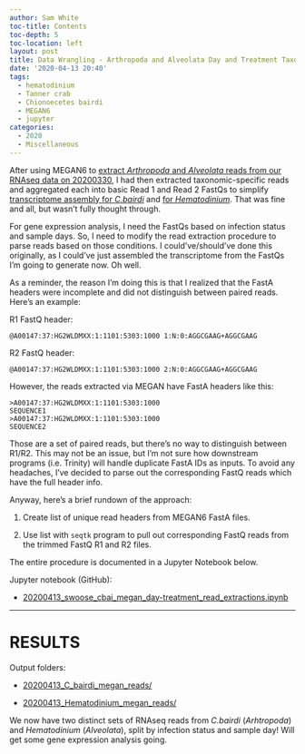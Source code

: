 ```yaml
---
author: Sam White
toc-title: Contents
toc-depth: 5
toc-location: left
layout: post
title: Data Wrangling - Arthropoda and Alveolata Day and Treatment Taxonomic RNAseq FastQ Extractions
date: '2020-04-13 20:40'
tags:
  - hematodinium
  - Tanner crab
  - Chionoecetes bairdi
  - MEGAN6
  - jupyter
categories:
  - 2020
  - Miscellaneous
---
```

After using MEGAN6 to [extract _Arthropoda_ and _Alveolata_ reads from our RNAseq data on 20200330](https://robertslab.github.io/sams-notebook/posts/2020/2020-03-30-RNAseq-Reads-Extractions-C.bairdi-Taxonomic-Reads-Extractions-with-MEGAN6-on-swoose.html), I had then extracted taxonomic-specific reads and aggregated each into basic Read 1 and Read 2 FastQs to simplify [transcriptome assembly for _C.bairdi_](https://robertslab.github.io/sams-notebook/2020/03/30/Transcriptome-Assembly-C.bairdi-with-MEGAN6-Taxonomy-specific-Reads-with-Trinity-on-Mox/) and [for _Hematodinium_](https://robertslab.github.io/sams-notebook/2020/03/30/Transcriptome-Assembly-Hematodinium-with-MEGAN6-Taxonomy-specific-Reads-with-Trinity-on-Mox/). That was fine and all, but wasn't fully thought through.

For gene expression analysis, I need the FastQs based on infection status and sample days. So, I need to modify the read extraction procedure to parse reads based on those conditions. I could've/should've done this originally, as I could've just assembled the transcriptome from the FastQs I'm going to generate now. Oh well.

As a reminder, the reason I'm doing this is that I realized that the FastA headers were incomplete and did not distinguish between paired reads. Here's an example:

R1 FastQ header:

`@A00147:37:HG2WLDMXX:1:1101:5303:1000 1:N:0:AGGCGAAG+AGGCGAAG`

R2 FastQ header:

`@A00147:37:HG2WLDMXX:1:1101:5303:1000 2:N:0:AGGCGAAG+AGGCGAAG`

However, the reads extracted via MEGAN have FastA headers like this:

```
>A00147:37:HG2WLDMXX:1:1101:5303:1000
SEQUENCE1
>A00147:37:HG2WLDMXX:1:1101:5303:1000
SEQUENCE2
```

Those are a set of paired reads, but there's no way to distinguish between R1/R2. This may not be an issue, but I'm not sure how downstream programs (i.e. Trinity) will handle duplicate FastA IDs as inputs. To avoid any headaches, I've decided to parse out the corresponding FastQ reads which have the full header info.

Anyway, here's a brief rundown of the approach:

1. Create list of unique read headers from MEGAN6 FastA files.

2. Use list with `seqtk` program to pull out corresponding FastQ reads from the trimmed FastQ R1 and R2 files.

The entire procedure is documented in a Jupyter Notebook below.

Jupyter notebook (GitHub):

- [20200413_swoose_cbai_megan_day-treatment_read_extractions.ipynb](https://github.com/RobertsLab/code/blob/master/notebooks/sam/20200413_swoose_cbai_megan_day-treatment_read_extractions.ipynb)

---

# RESULTS

Output folders:

- [20200413_C_bairdi_megan_reads/](https://gannet.fish.washington.edu/Atumefaciens/20200413_C_bairdi_megan_reads/)

- [20200413_Hematodinium_megan_reads/](https://gannet.fish.washington.edu/Atumefaciens/20200413_Hematodinium_megan_reads/)


We now have two distinct sets of RNAseq reads from _C.bairdi_ (_Arhtropoda_) and _Hematodinium_ (_Alveolata_), split by infection status and sample day! Will get some gene expression analysis going.
